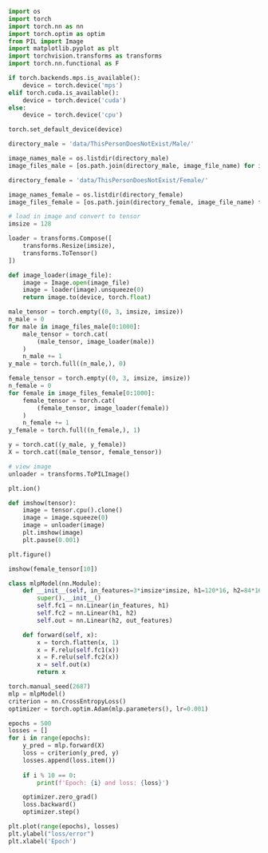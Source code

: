 ```python
import os
import torch
import torch.nn as nn
import torch.optim as optim
from PIL import Image
import matplotlib.pyplot as plt
import torchvision.transforms as transforms
import torch.nn.functional as F
```

```python
if torch.backends.mps.is_available():
    device = torch.device('mps')
elif torch.cuda.is_available():
    device = torch.device('cuda')
else:
    device = torch.device('cpu')

torch.set_default_device(device)
```

```python
directory_male = 'data/ThisPersonDoesNotExist/Male/'

image_names_male = os.listdir(directory_male)
image_files_male = [os.path.join(directory_male, image_file_name) for image_file_name in image_names_male]

directory_female = 'data/ThisPersonDoesNotExist/Female/'

image_names_female = os.listdir(directory_female)
image_files_female = [os.path.join(directory_female, image_file_name) for image_file_name in image_names_female]
```

```python
# load in image and convert to tensor
imsize = 128

loader = transforms.Compose([
    transforms.Resize(imsize),
    transforms.ToTensor()
])

def image_loader(image_file):
    image = Image.open(image_file)
    image = loader(image).unsqueeze(0)
    return image.to(device, torch.float)

male_tensor = torch.empty((0, 3, imsize, imsize))
n_male = 0
for male in image_files_male[0:1000]:
    male_tensor = torch.cat(
        (male_tensor, image_loader(male))
    )
    n_male += 1
y_male = torch.full((n_male,), 0)

female_tensor = torch.empty((0, 3, imsize, imsize))
n_female = 0
for female in image_files_female[0:1000]:
    female_tensor = torch.cat(
        (female_tensor, image_loader(female))
    )
    n_female += 1
y_female = torch.full((n_female,), 1)

y = torch.cat((y_male, y_female))
X = torch.cat((male_tensor, female_tensor))
```

```python
# view image
unloader = transforms.ToPILImage()

plt.ion()

def imshow(tensor):
    image = tensor.cpu().clone()
    image = image.squeeze(0)
    image = unloader(image)
    plt.imshow(image)
    plt.pause(0.001)

plt.figure()

imshow(female_tensor[10])
```

```python
class mlpModel(nn.Module):
    def __init__(self, in_features=3*imsize*imsize, h1=120*16, h2=84*16, out_features=2):
        super().__init__()
        self.fc1 = nn.Linear(in_features, h1)
        self.fc2 = nn.Linear(h1, h2)
        self.out = nn.Linear(h2, out_features)

    def forward(self, x):
        x = torch.flatten(x, 1)
        x = F.relu(self.fc1(x))
        x = F.relu(self.fc2(x))
        x = self.out(x)
        return x
```

```python
torch.manual_seed(2687)
mlp = mlpModel()
criterion = nn.CrossEntropyLoss()
optimizer = torch.optim.Adam(mlp.parameters(), lr=0.001)
```

```python
epochs = 500
losses = []
for i in range(epochs):
    y_pred = mlp.forward(X)
    loss = criterion(y_pred, y)
    losses.append(loss.item())
    
    if i % 10 == 0:
        print(f'Epoch: {i} and loss: {loss}')

    optimizer.zero_grad()
    loss.backward()
    optimizer.step()
```

```python
plt.plot(range(epochs), losses)
plt.ylabel("loss/error")
plt.xlabel('Epoch')
```
